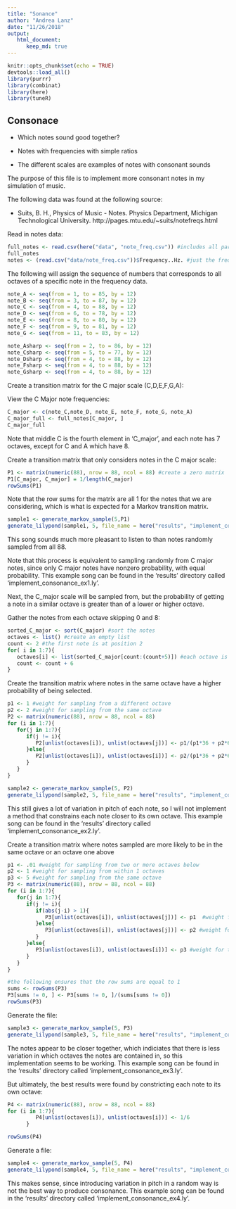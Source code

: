 ```yaml
---
title: "Sonance"
author: "Andrea Lanz"
date: "11/26/2018"
output: 
   html_document:
      keep_md: true
---
```


```r
knitr::opts_chunk$set(echo = TRUE)
devtools::load_all()
library(purrr)
library(combinat)
library(here)
library(tuneR)
```

## Consonace 

 - Which notes sound good together?
 
 - Notes with frequencies with simple ratios
 
 - The different scales are examples of notes with consonant sounds

The purpose of this file is to implement more consonant notes in my simulation of music. 

The following data was found at the following source:

 - Suits, B. H., Physics of Music - Notes. Physics Department, Michigan Technological University. http://pages.mtu.edu/~suits/notefreqs.html

Read in notes data:
```r
full_notes <- read.csv(here("data", "note_freq.csv")) #includes all parts of dataframe
full_notes
notes <- (read.csv("data/note_freq.csv"))$Frequency..Hz. #just the frequencies
```

The following will assign the sequence of numbers that corresponds to all octaves of a specific note in the frequency data.
```r
note_A <- seq(from = 1, to = 85, by = 12)
note_B <- seq(from = 3, to = 87, by = 12)
note_C <- seq(from = 4, to = 88, by = 12)
note_D <- seq(from = 6, to = 78, by = 12)
note_E <- seq(from = 8, to = 80, by = 12)
note_F <- seq(from = 9, to = 81, by = 12)
note_G <- seq(from = 11, to = 83, by = 12)

note_Asharp <- seq(from = 2, to = 86, by = 12)
note_Csharp <- seq(from = 5, to = 77, by = 12)
note_Dsharp <- seq(from = 4, to = 88, by = 12)
note_Fsharp <- seq(from = 4, to = 88, by = 12)
note_Gsharp <- seq(from = 4, to = 88, by = 12)
```

Create a transition matrix for the C major scale (C,D,E,F,G,A):

View the C Major note frequencies:
```r
C_major <- c(note_C,note_D, note_E, note_F, note_G, note_A)
C_major_full <- full_notes[C_major, ] 
C_major_full
```

Note that middle C is the fourth element in 'C_major', and each note has 7 octaves, except for C and A which have 8. 

Create a transition matrix that only considers notes in the C major scale:
```r
P1 <- matrix(numeric(88), nrow = 88, ncol = 88) #create a zero matrix
P1[C_major, C_major] = 1/length(C_major)
rowSums(P1)
```

Note that the row sums for the matrix are all 1 for the notes that we are considering, which is what is expected for a Markov transition matrix. 

```r
sample1 <- generate_markov_sample(5,P1)
generate_lilypond(sample1, 5, file_name = here("results", "implement_consonance_ex1.ly"))
```

This song sounds much more pleasant to listen to than notes randomly sampled from all 88.

Note that this process is equivalent to sampling randomly from C major notes, since only C major notes have nonzero probability, with equal probability. This example song can be found in the 'results' directory called 'implement_consonance_ex1.ly'.

Next, the C_major scale will be sampled from, but the probability of getting a note in a similar octave is greater than of a lower or higher octave.

Gather the notes from each octave skipping 0 and 8:
```r
sorted_C_major <- sort(C_major) #sort the notes
octaves <- list() #create an empty list
count <- 2 #the first note is at position 2
for( i in 1:7){
   octaves[i] <- list(sorted_C_major[count:(count+5)]) #each octave is 6 notes before a note is repeated
   count <- count + 6
} 

```

Create the transition matrix where notes in the same octave have a higher probability of being selected.
```r
p1 <- 1 #weight for sampling from a different octave
p2 <- 2 #weight for sampling from the same octave
P2 <- matrix(numeric(88), nrow = 88, ncol = 88)
for (i in 1:7){
   for(j in 1:7){
      if(j != i){
         P2[unlist(octaves[i]), unlist(octaves[j])] <- p1/(p1*36 + p2*6) #ensures the rows sum to one
      }else{
         P2[unlist(octaves[i]), unlist(octaves[i])] <- p2/(p1*36 + p2*6)
      }
   }
}
```

```r
sample2 <- generate_markov_sample(5, P2)
generate_lilypond(sample2, 5, file_name = here("results", "implement_consonance_ex2.ly"))
```

This still gives a lot of variation in pitch of each note, so I will not implement a method that constrains each note closer to its own octave. This example song can be found in the 'results' directory called 'implement_consonance_ex2.ly'.

Create a transition matrix where notes sampled are more likely to be in the same octave or an octave one above
```r
p1 <- .01 #weight for sampling from two or more octaves below 
p2 <- 1 #weight for sampling from within 1 octaves
p3 <- 5 #weight for sampling from the same octave
P3 <- matrix(numeric(88), nrow = 88, ncol = 88)
for (i in 1:7){
   for(j in 1:7){
      if(j != i){
         if(abs(j-i) > 1){
            P3[unlist(octaves[i]), unlist(octaves[j])] <- p1  #weight for greater than one octave away
         }else{
            P3[unlist(octaves[i]), unlist(octaves[j])] <- p2 #weight for one octave away
         }
      }else{
         P3[unlist(octaves[i]), unlist(octaves[i])] <- p3 #weight for the same octave
      }
   }
}

#the following ensures that the row sums are equal to 1
sums <- rowSums(P3)
P3[sums != 0, ] <- P3[sums != 0, ]/(sums[sums != 0])
rowSums(P3)
```

Generate the file:
```r
sample3 <- generate_markov_sample(5, P3)
generate_lilypond(sample3, 5, file_name = here("results", "implement_consonance_ex3.ly"))
```

The notes appear to be closer together, which indiciates that there is less variation in which octaves the notes are contained in, so this implementation seems to be working. This example song can be found in the 'results' directory called 'implement_consonance_ex3.ly'.

But ultimately, the best results were found by constricting each note to its own octave:

```r
P4 <- matrix(numeric(88), nrow = 88, ncol = 88)
for (i in 1:7){
         P4[unlist(octaves[i]), unlist(octaves[i])] <- 1/6
      }

rowSums(P4)
```

Generate a file:
```r
sample4 <- generate_markov_sample(5, P4)
generate_lilypond(sample4, 5, file_name = here("results", "implement_consonance_ex4.ly"))
```

This makes sense, since introducing variation in pitch in a random way is not the best way to produce consonance. This example song can be found in the 'results' directory called 'implement_consonance_ex4.ly'.
